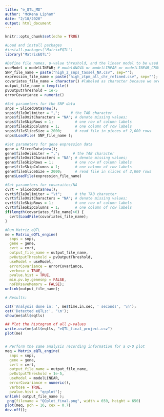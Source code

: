 ---
title: "e_QTL_MD"
author: "McKena Lipham"
date: "2/10/2020"
output: html_document
---

```{r setup, include=FALSE}
knitr::opts_chunk$set(echo = TRUE)

#Load and install packages
#install.packages("MatrixEQTL")
library("MatrixEQTL")

#Define file names, p-value threshold, and the linear model to be used
useModel = modelLINEAR; # modelANOVA or modelLINEAR or modelLINEAR_CROSS
SNP_file_name = paste("high_z_snps_tassel_NA.csv", sep="");
expression_file_name = paste("high_ztpm_all_chr_refined.csv", sep="");
covariates_file_name = character() #labeled as character because we are not using covariates in our analysis
output_file_name = tempfile()
pvOutputThreshold = 1e-5
errorCovariance = numeric()

#Set parameters for the SNP data
snps = SlicedData$new();
snps$fileDelimiter = ",";     # the TAB character
snps$fileOmitCharacters = "NA"; # denote missing values;
snps$fileSkipRows = 1;          # one row of column labels
snps$fileSkipColumns = 1;       # one column of row labels
snps$fileSliceSize = 2000;      # read file in pieces of 2,000 rows
snps$LoadFile( SNP_file_name );

#Set parameters for gene expression data
gene = SlicedData$new();
gene$fileDelimiter = ",";      # the TAB character
gene$fileOmitCharacters = "NA"; # denote missing values;
gene$fileSkipRows = 1;          # one row of column labels
gene$fileSkipColumns = 1;       # one column of row labels
gene$fileSliceSize = 2000;      # read file in slices of 2,000 rows
gene$LoadFile(expression_file_name)

#Set parameters for covaraites/NA
cvrt = SlicedData$new();
cvrt$fileDelimiter = "\t";      # the TAB character
cvrt$fileOmitCharacters = "NA"; # denote missing values;
cvrt$fileSkipRows = 1;          # one row of column labels
cvrt$fileSkipColumns = 1;       # one column of row labels
if(length(covariates_file_name)>0) {
  cvrt$LoadFile(covariates_file_name);
}

#Run Matriz_eQTL
me = Matrix_eQTL_engine(
  snps = snps,
  gene = gene,
  cvrt = cvrt,
  output_file_name = output_file_name,
  pvOutputThreshold = pvOutputThreshold,
  useModel = useModel,
  errorCovariance = errorCovariance,
  verbose = TRUE,
  pvalue.hist = TRUE,
  min.pv.by.genesnp = FALSE,
  noFDRsaveMemory = FALSE);
unlink(output_file_name);

# Results:

cat('Analysis done in: ', me$time.in.sec, ' seconds', '\n');
cat('Detected eQTLs:', '\n');
show(me$all$eqtls)

## Plot the histogram of all p-values
write.csv(me$all$eqtls, "eQTL_final_project.csv")
plot(me)


# Perform the same analysis recording information for a Q-Q plot
meq = Matrix_eQTL_engine(
  snps = snps,
  gene = gene,
  cvrt = cvrt,
  output_file_name = output_file_name,
  pvOutputThreshold = 1e-5,
  useModel = modelLINEAR,
  errorCovariance = numeric(),
  verbose = TRUE,
  pvalue.hist = "qqplot");
unlink( output_file_name );
 png(filename = "QQplot_final.png", width = 650, height = 650)
plot(meq, pch = 16, cex = 0.7)
dev.off();
```
